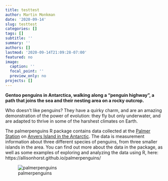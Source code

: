 ```yaml
---
title: testtest
author: Martin Monkman
date: '2020-09-14'
slug: testtest
categories: []
tags: []
subtitle: ''
summary: ''
authors: []
lastmod: '2020-09-14T21:09:28-07:00'
featured: no
image:
  caption: ''
  focal_point: ''
  preview_only: no
projects: []
---
```


__Gentoo penguins in Antarctica, walking along a "penguin highway", a path that joins the sea and their nesting area on a rocky outcrop.__


Who doesn't like penguins? They have a quirky charm, and are an amazing demonstration of the power of evolution: they fly but only underwater, and are adapted to thrive in some of the harshest climates on Earth.

The palmerpenguins R package contains data collected at the [Palmer Station](https://www.usap.gov/videoclipsandmaps/palwebcam.cfm) on [Anvers Island in the Antarctic](https://www.openstreetmap.org/search?query=palmer%20road#map=16/-64.7741/-64.0503). The data is measurement information about three different species of penguins, from three smaller islands in the area. You can find out more about the data in the package, as well as some examples of exploring and analyzing the data using R, here: https://allisonhorst.github.io/palmerpenguins/ 

![palmerpenguins](logo.png)
